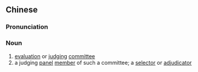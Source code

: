 {{also|评委}}
==Chinese==
{{zh-forms|s=评委}}

===Pronunciation===
{{zh-pron
|m=píngwěi
|c=ping4 wai2
|mn-t=pêng5 ui2
|cat=n
}}

===Noun===
{{zh-noun}}

# [[evaluation]] or [[judging]] [[committee]]
# a judging [[panel]] [[member]] of such a committee; a [[selector]] or [[adjudicator]]